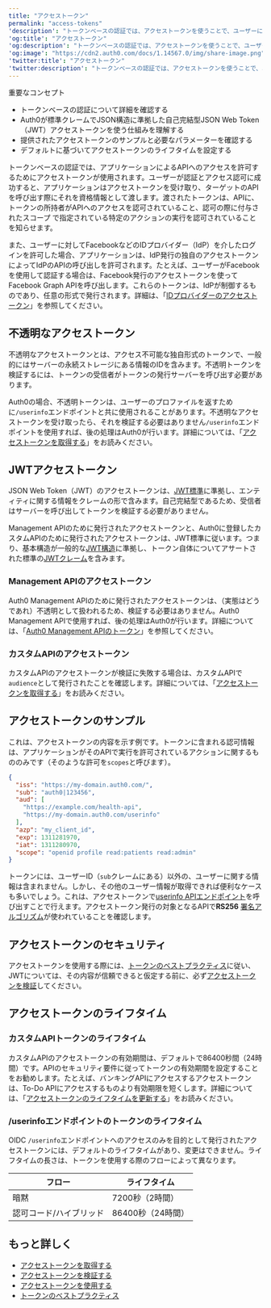 ```yaml
---
title: "アクセストークン"
permalink: "access-tokens"
'description': "トークンベースの認証では、アクセストークンを使うことで、ユーザーによる認証とアクセス認可の後、アプリケーションがAPIにアクセスできるようになります。"
'og:title': "アクセストークン"
'og:description': "トークンベースの認証では、アクセストークンを使うことで、ユーザーによる認証とアクセス認可の後、アプリケーションがAPIにアクセスできるようになります。"
'og:image': "https://cdn2.auth0.com/docs/1.14567.0/img/share-image.png"
'twitter:title': "アクセストークン"
'twitter:description': "トークンベースの認証では、アクセストークンを使うことで、ユーザーによる認証とアクセス認可の後、アプリケーションがAPIにアクセスできるようになります。"
---
```


<Card title="Overview">

重要なコンセプト

* トークンベースの認証について詳細を確認する
* Auth0が標準クレームでJSON構造に準拠した自己完結型JSON Web Token （JWT）アクセストークンを使う仕組みを理解する
* 提供されたアクセストークンのサンプルと必要なパラメーターを確認する
* デフォルトに基づいてアクセストークンのライフタイムを設定する

</Card>

トークンベースの認証では、アプリケーションによるAPIへのアクセスを許可するためにアクセストークンが使用されます。ユーザーが認証とアクセス認可に成功すると、アプリケーションはアクセストークンを受け取り、ターゲットのAPIを呼び出す際にそれを資格情報として渡します。渡されたトークンは、APIに、トークンの所持者がAPIへのアクセスを認可されていること、認可の際に付与された<Tooltip data-tooltip-id="react-containers-DefinitionTooltip-1" href="/docs/ja-jp/glossary?term=scope" tip="スコープ: オンラインリソースで事前に作成された情報を使用して、アプリケーションがユーザーに代わって実行できるアクションを決定するメカニズム。" cta="用語集の表示">スコープ</Tooltip> で指定されている特定のアクションの実行を認可されていることを知らせます。

また、ユーザーに対してFacebookなどの<Tooltip data-tooltip-id="react-containers-DefinitionTooltip-2" href="/docs/ja-jp/glossary?term=idp" tip="IDプロバイダー（IdP）: デジタルIDを保存および管理するサービス。" cta="用語集の表示">IDプロバイダー（IdP）</Tooltip>を介したログインを許可した場合、アプリケーションは、<Tooltip data-tooltip-id="react-containers-DefinitionTooltip-2" href="/docs/ja-jp/glossary?term=idp" tip="IDプロバイダー（IdP）: デジタルIDを保存および管理するサービス。" cta="用語集の表示">IdP</Tooltip>発行の独自のアクセストークンによってIdPのAPIの呼び出しを許可されます。たとえば、ユーザーがFacebookを使用して認証する場合は、Facebook発行のアクセストークンを使ってFacebook Graph APIを呼び出します。これらのトークンは、IdPが制御するものであり、任意の形式で発行されます。詳細は、「[IDプロバイダーのアクセストークン](/docs/ja-jp/secure/tokens/access-tokens/identity-provider-access-tokens)」を参照してください。

## 不透明なアクセストークン

不透明なアクセストークンとは、アクセス不可能な独自形式のトークンで、一般的にはサーバーの永続ストレージにある情報のIDを含みます。不透明トークンを検証するには、トークンの受信者がトークンの発行サーバーを呼び出す必要があります。

Auth0の場合、不透明トークンは、ユーザーのプロファイルを返すために`/userinfo`エンドポイントと共に使用されることがあります。不透明なアクセストークンを受け取ったら、それを検証する必要はありません`/userinfo`エンドポイントを使用すれば、後の処理はAuth0が行います。詳細については、「[アクセストークンを取得する](/docs/ja-jp/secure/tokens/access-tokens/get-access-tokens)」をお読みください。

## JWTアクセストークン

<Tooltip data-tooltip-id="react-containers-DefinitionTooltip-2" href="/docs/ja-jp/glossary?term=json-web-token" tip="JSON Web Token（JWT）: 二者間のクレームを安全に表現するために使用される標準IDトークン形式（および多くの場合、アクセストークン形式）。" cta="用語集の表示">JSON Web Token</Tooltip>（JWT）のアクセストークンは、[JWT標準](https://tools.ietf.org/html/rfc7519)に準拠し、エンティティに関する情報をクレームの形で含みます。自己完結型であるため、受信者はサーバーを呼び出してトークンを検証する必要がありません。

<Tooltip data-tooltip-id="react-containers-DefinitionTooltip-0" href="/docs/ja-jp/glossary?term=management-api" tip="Management API: 顧客が管理タスクを実行できるようにするための製品。" cta="用語集の表示">Management API</Tooltip>のために発行されたアクセストークンと、Auth0に登録したカスタムAPIのために発行されたアクセストークンは、JWT標準に従います。つまり、基本構造が一般的な[JWT構造](/docs/ja-jp/secure/tokens/json-web-tokens/json-web-token-structure)に準拠し、トークン自体についてアサートされた標準の[JWTクレーム](/docs/ja-jp/secure/tokens/json-web-tokens/json-web-token-claims)を含みます。

### Management APIのアクセストークン

Auth0 Management APIのために発行されたアクセストークンは、（実態はどうであれ）不透明として扱われるため、検証する必要はありません。Auth0 Management APIで使用すれば、後の処理はAuth0が行います。詳細については、「[Auth0 Management APIのトークン](/docs/ja-jp/secure/tokens/access-tokens/management-api-access-tokens)」を参照してください。

### カスタムAPIのアクセストークン

カスタムAPIのアクセストークンが検証に失敗する場合は、カスタムAPIで`audience`として発行されたことを確認します。詳細については、「[アクセストークンを取得する](/docs/ja-jp/secure/tokens/access-tokens/get-access-tokens)」をお読みください。

## アクセストークンのサンプル

これは、アクセストークンの内容を示す例です。トークンに含まれる認可情報は、アプリケーションがそのAPIで実行を許可されているアクションに関するもののみです（そのような許可を`scopes`と呼びます）。

```json lines
{
  "iss": "https://my-domain.auth0.com/",
  "sub": "auth0|123456",
  "aud": [
    "https://example.com/health-api",
    "https://my-domain.auth0.com/userinfo"
  ],
  "azp": "my_client_id",
  "exp": 1311281970,
  "iat": 1311280970,
  "scope": "openid profile read:patients read:admin"
}
```

トークンには、ユーザーID（`sub`クレームにある）以外の、ユーザーに関する情報は含まれません。しかし、その他のユーザー情報が取得できれば便利なケースも多いでしょう。これは、アクセストークンで[userinfo APIエンドポイント](https://auth0.com/docs/api/authentication#get-user-info)を呼び出すことで行えます。アクセストークン発行の対象となるAPIで**RS256** [署名アルゴリズム](/docs/ja-jp/get-started/applications/signing-algorithms)が使われていることを確認します。

## アクセストークンのセキュリティ

アクセストークンを使用する際には、[トークンのベストプラクティス](/docs/ja-jp/secure/tokens/token-best-practices)に従い、JWTについては、その内容が信頼できると仮定する前に、必ず[アクセストークンを検証](/docs/ja-jp/secure/tokens/access-tokens/validate-access-tokens)してください。

## アクセストークンのライフタイム

### カスタムAPIトークンのライフタイム

カスタムAPIのアクセストークンの有効期間は、デフォルトで86400秒間（24時間）です。APIのセキュリティ要件に従ってトークンの有効期間を設定することをお勧めします。たとえば、バンキングAPIにアクセスするアクセストークンは、To-Do APIにアクセスするものより有効期限を短くします。詳細については、「[アクセストークンのライフタイムを更新する](/docs/ja-jp/secure/tokens/access-tokens/update-access-token-lifetime)」をお読みください。

### /userinfoエンドポイントのトークンのライフタイム

OIDC `/userinfo`エンドポイントへのアクセスのみを目的として発行されたアクセストークンには、デフォルトのライフタイムがあり、変更はできません。ライフタイムの長さは、トークンを使用する際のフローによって異なります。

<table class="table"><thead>
<tr>
<th>フロー</th>
<th>ライフタイム</th>
</tr>
</thead>
<tbody>
<tr>
<td>暗黙</td>
<td>7200秒（2時間）</td>
</tr>
<tr>
<td>認可コード/ハイブリッド</td>
<td>86400秒（24時間）</td>
</tr>
</tbody>
</table>

## もっと詳しく

* [アクセストークンを取得する](/docs/ja-jp/secure/tokens/access-tokens/get-access-tokens)
* [アクセストークンを検証する](/docs/ja-jp/secure/tokens/access-tokens/validate-access-tokens)
* [アクセストークンを使用する](/docs/ja-jp/secure/tokens/access-tokens/use-access-tokens)
* [トークンのベストプラクティス](/docs/ja-jp/secure/tokens/token-best-practices)